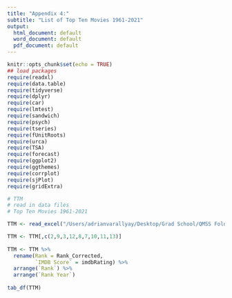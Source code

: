 ```yaml
---
title: "Appendix 4:" 
subtitle: "List of Top Ten Movies 1961-2021"
output:
  html_document: default
  word_document: default
  pdf_document: default
---
```


```r
knitr::opts_chunk$set(echo = TRUE)
## load packages
require(readxl)
require(data.table)
require(tidyverse)
require(dplyr)
require(car)
require(lmtest)
require(sandwich)
require(psych)
require(tseries)
require(fUnitRoots)
require(urca)
require(TSA)
require(forecast)
require(ggplot2)
require(ggthemes)
require(corrplot)
require(sjPlot)
require(gridExtra)
```


```r
# TTM
# read in data files
# Top Ten Movies 1961-2021

TTM <- read_excel("/Users/adrianvarallyay/Desktop/Grad School/QMSS Folders/Thesis/Thesis violence project/Data/film_data/Data/AV_Rated_Movies_df.xlsx")

TTM <- TTM[,c(2,9,3,12,8,7,10,11,13)]
  
TTM <- TTM %>%
  rename(Rank = Rank_Corrected,
         `IMDB Score` = imdbRating) %>%
  arrange(`Rank`) %>%
  arrange(`Rank Year`)
    
tab_df(TTM)

```
